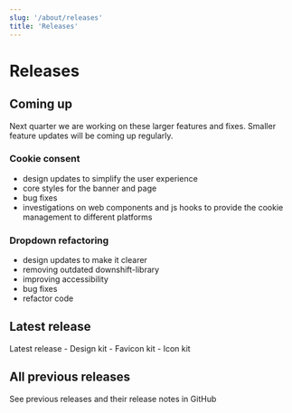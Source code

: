 ```yaml
---
slug: '/about/releases'
title: 'Releases'
---
```




# Releases

## Coming up

Next quarter we are working on these larger features and fixes. Smaller feature updates will be coming up regularly.

### Cookie consent
- design updates to simplify the user experience
- core styles for the banner and page
- bug fixes
- investigations on web components and js hooks to provide the cookie management to different platforms

### Dropdown refactoring
- design updates to make it clearer
- removing outdated downshift-library
- improving accessibility
- bug fixes
- refactor code

## Latest release

<ExternalLink href="https://github.com/City-of-Helsinki/helsinki-design-system/releases/latest">Latest release </ExternalLink>
    - <ExternalLink href="https://github.com/City-of-Helsinki/helsinki-design-system/releases/latest/download/hds-design-kit.zip" openInNewTab>Design kit</ExternalLink>
    - <ExternalLink href="https://github.com/City-of-Helsinki/helsinki-design-system/releases/latest/download/hds-favicon-kit.zip" openInNewTab>Favicon kit </ExternalLink>
    - <ExternalLink href="https://github.com/City-of-Helsinki/helsinki-design-system/releases/latest/download/hds-icon-kit.zip" openInNewTab>Icon kit </ExternalLink>

## All previous releases  

See previous releases and their release notes in <ExternalLink href="https://github.com/City-of-Helsinki/helsinki-design-system/releases" openInNewTab>GitHub </ExternalLink>

